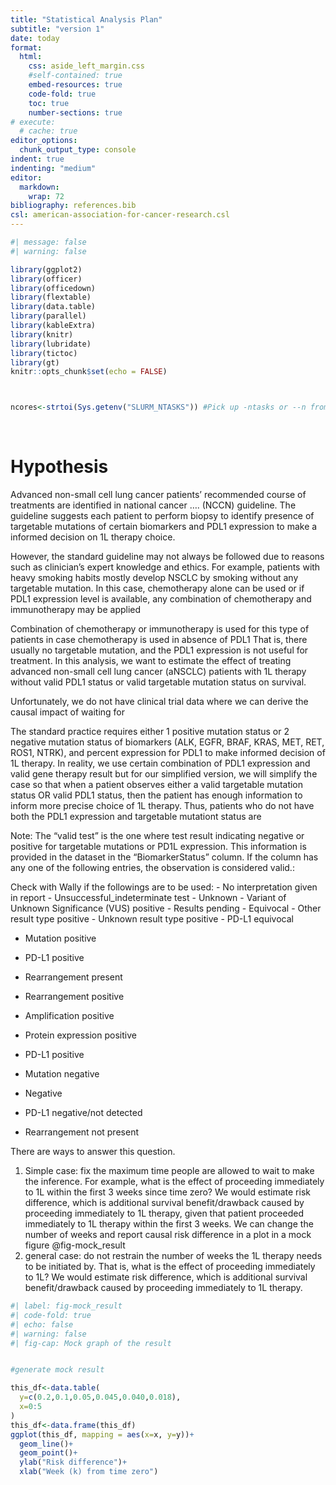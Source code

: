```yaml
---
title: "Statistical Analysis Plan"
subtitle: "version 1"
date: today
format:
  html:
    css: aside_left_margin.css
    #self-contained: true 
    embed-resources: true
    code-fold: true
    toc: true
    number-sections: true
# execute:
  # cache: true
editor_options:
  chunk_output_type: console
indent: true
indenting: "medium"
editor: 
  markdown: 
    wrap: 72
bibliography: references.bib
csl: american-association-for-cancer-research.csl
---
```




```r
#| message: false
#| warning: false

library(ggplot2)
library(officer)
library(officedown)
library(flextable)
library(data.table)
library(parallel)
library(kableExtra)
library(knitr)
library(lubridate)
library(tictoc)
library(gt)
knitr::opts_chunk$set(echo = FALSE)



ncores<-strtoi(Sys.getenv("SLURM_NTASKS")) #Pick up -ntasks or --n from the environment


```



\


# Hypothesis


Advanced non-small cell lung cancer patients' recommended course of treatments are identified in national cancer .... (NCCN) guideline. The guideline suggests each patient to perform biopsy to identify presence of targetable mutations of certain biomarkers and PDL1 expression to make a informed decision on 1L therapy choice. 

However, the standard guideline may not always be followed due to reasons such as clinician's expert knowledge and ethics. For example, patients with heavy smoking habits mostly develop NSCLC by smoking without any targetable mutation. In this case, chemotherapy alone can be used or if PDL1 expression level is available, any combination of chemotherapy and immunotherapy may be applied 


Combination of chemotherapy or immunotherapy is used for this type of patients in case  chemotherapy is used in absence of PDL1   That is, there usually no targetable mutation, and the PDL1 expression is not useful for treatment. 
In this analysis, we want to estimate the effect of treating advanced non-small cell lung cancer (aNSCLC) patients with 1L therapy without valid PDL1 status or valid targetable mutation status on survival. 

Unfortunately, we do not have clinical trial data where we can derive the causal impact of waiting for 

The standard practice requires either 1 positive mutation status or 2 negative mutation status of biomarkers (ALK, EGFR, BRAF, KRAS, MET, RET, ROS1, NTRK), and percent expression for PDL1 to make informed decision of 1L therapy. In reality, we use certain combination of PDL1 expression and valid gene therapy result but for our simplified version, we will simplify the case so that when a patient observes either a valid targetable mutation status OR valid PDL1 status, then the patient has enough information to inform more precise choice of 1L therapy. Thus, patients who do not have both the PDL1 expression and targetable mutationt status are 

Note: The "valid test" is the one where test result indicating negative or
positive for targetable mutations or PD1L expression. This information
is provided in the dataset in the "BiomarkerStatus" column. If the
column has any one of the following entries, the observation is
considered valid.:

[Check with Wally if the followings are to be used:]{.aside} [- No
interpretation given in report]{.aside} [- Unsuccessful_indeterminate
test]{.aside} [- Unknown]{.aside} [- Variant of Unknown Significance
(VUS) positive]{.aside} [- Results pending]{.aside} [-
Equivocal]{.aside} [- Other result type positive]{.aside} [- Unknown
result type positive]{.aside} [- PD-L1 equivocal]{.aside}

-   Mutation positive

-   PD-L1 positive

-   Rearrangement present

-   Rearrangement positive

-   Amplification positive

-   Protein expression positive

-   PD-L1 positive

-   Mutation negative

-   Negative

-   PD-L1 negative/not detected

-   Rearrangement not present

There are ways to answer this question.

1.  Simple case: fix the maximum time people are allowed to wait to make
    the inference. For example, what is the effect of proceeding
    immediately to 1L within the first 3 weeks since time zero? We would
    estimate risk difference, which is additional survival
    benefit/drawback caused by proceeding immediately to 1L therapy,
    given that patient proceeded immediately to 1L therapy within the
    first 3 weeks. We can change the number of weeks and report causal
    risk difference in a plot in a mock figure @fig-mock_result
2.  general case: do not restrain the number of weeks the 1L therapy
    needs to be initiated by. That is, what is the effect of proceeding
    immediately to 1L? We would estimate risk difference, which is
    additional survival benefit/drawback caused by proceeding
    immediately to 1L therapy.


```r
#| label: fig-mock_result
#| code-fold: true
#| echo: false
#| warning: false
#| fig-cap: Mock graph of the result


#generate mock result

this_df<-data.table(
  y=c(0.2,0.1,0.05,0.045,0.040,0.018),
  x=0:5
)
this_df<-data.frame(this_df)
ggplot(this_df, mapping = aes(x=x, y=y))+
  geom_line()+
  geom_point()+
  ylab("Risk difference")+
  xlab("Week (k) from time zero")

```


\

